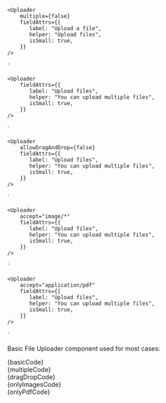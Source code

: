 
    <Uploader
        multiple={false}
        fieldAttrs={{
           label: "Upload a file",
           helper: "Upload files",
           isSmall: true,
        }}
    />
`

    <Uploader
        fieldAttrs={{
           label: "Upload files",
           helper: "You can upload multiple files",
           isSmall: true,
        }}
    />
`

    <Uploader
        allowDragAndDrop={false}
        fieldAttrs={{
           label: "Upload files",
           helper: "You can upload multiple files",
           isSmall: true,
        }}
    />
`

    <Uploader
        accept="image/*"
        fieldAttrs={{
           label: "Upload files",
           helper: "You can upload multiple files",
           isSmall: true,
        }}
    />
`

    <Uploader
        accept="application/pdf"
        fieldAttrs={{
           label: "Upload files",
           helper: "You can upload multiple files",
           isSmall: true,
        }}
    />
`

<Section contained={true} style={{ paddingTop: 30 }}>
	<p>Basic File Uploader component used for most cases: </p>
	<Preview wrapper={true}>
		<Uploader
			multiple={false}
			fieldAttrs={{
				label: "Upload a file",
				helper: "Click or drag a file to upload",
				isSmall: true,
			}}
		/>
	</Preview>
	<Snippet language="js">{basicCode}</Snippet>
</Section>

<Section title="Multiple files" contained={true} style={{ paddingTop: 30 }}>
	<Preview wrapper={true}>
		<Uploader
			fieldAttrs={{
				label: "Upload files",
				helper: "You can upload multiple files",
				isSmall: true,
			}}
		/>
	</Preview>
	<Snippet language="js">{multipleCode}</Snippet>
</Section>

<Section
	title="Disabled drag and drop"
	contained={true}
	style={{ paddingTop: 30 }}
>
	<Preview wrapper={true}>
		<Uploader
			allowDragAndDrop={false}
			fieldAttrs={{
				label: "Upload files",
				helper: "You can upload multiple files",
				isSmall: true,
			}}
		/>
	</Preview>
	<Snippet language="js">{dragDropCode}</Snippet>
</Section>

<Section title="Accept only images" contained={true} style={{ paddingTop: 30 }}>
	<Preview wrapper={true}>
		<Uploader
			accept="image/*"
			fieldAttrs={{
				label: "Upload files",
				helper: "Images only",
				isSmall: true,
			}}
		/>
	</Preview>
	<Snippet language="js">{onlyImagesCode}</Snippet>
</Section>

<Section
	title="Accept only a specific file extension"
	contained={true}
	style={{ paddingTop: 30 }}
>
	<Preview wrapper={true}>
		<Uploader
			accept="application/pdf"
			fieldAttrs={{
				label: "Upload files",
				helper: "Only pdf files",
				isSmall: true,
			}}
		/>
	</Preview>
	<Snippet language="js">{onlyPdfCode}</Snippet>
</Section>
